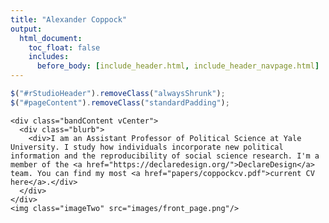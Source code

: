 ```yaml
---
title: "Alexander Coppock"
output:
  html_document:
    toc_float: false
    includes:
      before_body: [include_header.html, include_header_navpage.html]
---
```



```js
$("#rStudioHeader").removeClass("alwaysShrunk");
$("#pageContent").removeClass("standardPadding");
```


<!--html_preserve-->

<div id="homeContent">
  

  <div class="band full blue first leftText">
    <div class="bandContent vCenter">
      <div class="blurb">
        <div>I am an Assistant Professor of Political Science at Yale University. I study how individuals incorporate new political information and the reproducibility of social science research. I'm a member of the <a href="https://declaredesign.org/">DeclareDesign</a> team. You can find my most <a href="papers/coppockcv.pdf">current CV here</a>.</div>
      </div>
    </div>
    <img class="imageTwo" src="images/front_page.png"/>
  </div>

</div>

<!--/html_preserve-->


<!--html_preserve-->
<!--
<div id="homeContent">
  <div class="band full blue first rightText">
    <div class="bandContent vCenter">
<<<<<<< HEAD
<<<<<<< HEAD
      <div class="blurb">
        <div class="tagline"> I am an Assistant Professor of Political Science at Yale University. I study how individuals incorporate new political information and the reproducibility of social science research. You can find my most current CV <a href="paper/coppockcv.pdf">here</a>.</div>
          </div>
          </div>
          <img class="imageOne" src="images/front_page1.png"/>
            </div>
            
                      
                                    </div>

=======
=======
>>>>>>> origin/master
      <div class="blueBar">
              <div id="textSpace">
        .
              </div>
              </br></br></br>
                <div>
                        <img src="images/front_page.png" height="300px" width="300px">        
               </div>
      </div>
    </div>
  </div>
</div>
-->
<!--<<<<<<< HEAD
>>>>>>> origin/master
=======
>>>>>>> origin/master
<!--/html_preserve-->

<!--
<img class="imageOne" src="images/bad_headshot.jpg"/>
-->

